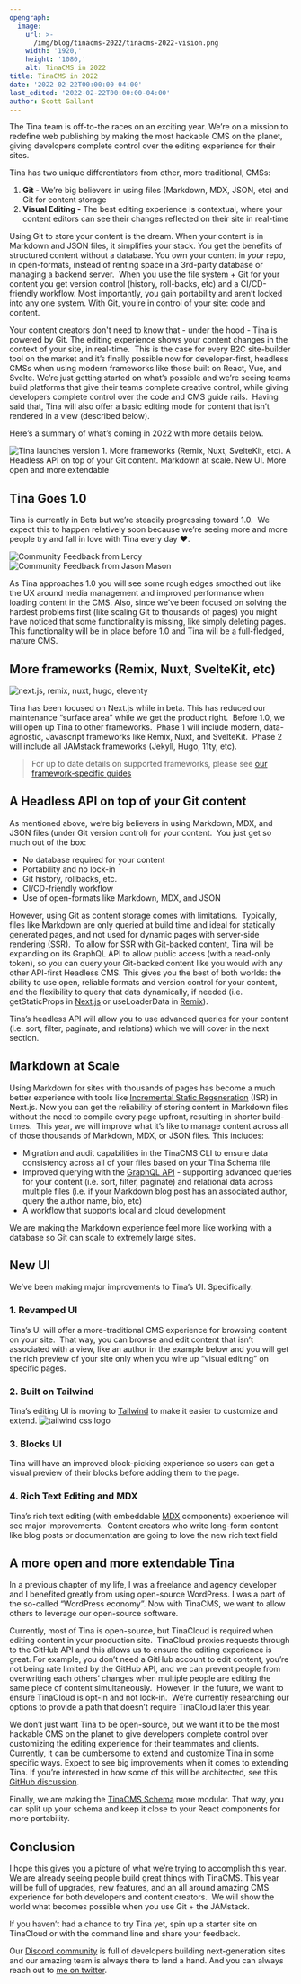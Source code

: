 ```yaml
---
opengraph:
  image:
    url: >-
      /img/blog/tinacms-2022/tinacms-2022-vision.png
    width: '1920,'
    height: '1080,'
    alt: TinaCMS in 2022
title: TinaCMS in 2022
date: '2022-02-22T00:00:00-04:00'
last_edited: '2022-02-22T00:00:00-04:00'
author: Scott Gallant
---
```


The Tina team is off-to-the races on an exciting year. We’re on a mission to redefine web publishing by making the most hackable CMS on the planet, giving developers complete control over the editing experience for their sites.

Tina has two unique differentiators from other, more traditional, CMSs:

1. **Git -** We’re big believers in using files (Markdown, MDX, JSON, etc) and Git for content storage
2. **Visual Editing -** The best editing experience is contextual, where your content editors can see their changes reflected on their site in real-time

Using Git to store your content is the dream. When your content is in Markdown and JSON files, it simplifies your stack. You get the benefits of structured content without a database. You own your content in _your_ repo, in open-formats, instead of renting space in a 3rd-party database or managing a backend server.  When you use the file system + Git for your content you get version control (history, roll-backs, etc) and a CI/CD-friendly workflow. Most importantly, you gain portability and aren’t locked into any one system. With Git, you’re in control of your site: code and content.

Your content creators don't need to know that - under the hood - Tina is powered by Git. The editing experience shows your content changes in the context of your site, in real-time.  This is the case for every B2C site-builder tool on the market and it’s finally possible now for developer-first, headless CMSs when using modern frameworks like those built on React, Vue, and Svelte. We’re just getting started on what’s possible and we’re seeing teams build platforms that give their teams complete creative control, while giving developers complete control over the code and CMS guide rails.  Having said that, Tina will also offer a basic editing mode for content that isn’t rendered in a view (described below).

Here’s a summary of what’s coming in 2022 with more details below.

![Tina launches version 1. More frameworks (Remix, Nuxt, SvelteKit, etc). A Headless API on top of your Git content. Markdown at scale. New UI. More open and more extendable](/img/blog/tinacms-2022/tinacms-2022-vision.png)

## Tina Goes 1.0

Tina is currently in Beta but we’re steadily progressing toward 1.0.  We expect this to happen relatively soon because we’re seeing more and more people try and fall in love with Tina every day ❤️.

![Community Feedback from Leroy](/img/blog/tinacms-2022/tinacms-community-feedback-leroy.png)
![Community Feedback from Jason Mason](/img/blog/tinacms-2022/tinacms-community-feedback-jason.png)

As Tina approaches 1.0 you will see some rough edges smoothed out like the UX around media management and improved performance when loading content in the CMS. Also, since we’ve been focused on solving the hardest problems first (like scaling Git to thousands of pages) you might have noticed that some functionality is missing, like simply deleting pages.  This functionality will be in place before 1.0 and Tina will be a full-fledged, mature CMS.

## More frameworks (Remix, Nuxt, SvelteKit, etc)

![next.js, remix, nuxt, hugo, eleventy](/img/blog/tinacms-2022/SSG-logos.png)

Tina has been focused on Next.js while in beta. This has reduced our maintenance “surface area” while we get the product right.  Before 1.0, we will open up Tina to other frameworks.  Phase 1 will include modern, data-agnostic, Javascript frameworks like Remix, Nuxt, and SvelteKit.  Phase 2 will include all JAMstack frameworks (Jekyll, Hugo, 11ty, etc).

> For up to date details on supported frameworks, please see [our framework-specific guides]()

## A Headless API on top of your Git content

As mentioned above, we’re big believers in using Markdown, MDX, and JSON files (under Git version control) for your content.  You just get so much out of the box:

- No database required for your content
- Portability and no lock-in
- Git history, rollbacks, etc.
- CI/CD-friendly workflow
- Use of open-formats like Markdown, MDX, and JSON

However, using Git as content storage comes with limitations.  Typically, files like Markdown are only queried at build time and ideal for statically generated pages, and not used for dynamic pages with server-side rendering (SSR).  To allow for SSR with Git-backed content, Tina will be expanding on its GraphQL API to allow public access (with a read-only token), so you can query your Git-backed content like you would with any other API-first Headless CMS. This gives you the best of both worlds: the ability to use open, reliable formats and version control for your content, and the flexibility to query that data dynamically, if needed (i.e. getStaticProps in [Next.js](https://nextjs.org/) or useLoaderData in [Remix](https://remix.run/)).

Tina’s headless API will allow you to use advanced queries for your content (i.e. sort, filter, paginate, and relations) which we will cover in the next section.

## Markdown at Scale

Using Markdown for sites with thousands of pages has become a much better experience with tools like [Incremental Static Regeneration](https://nextjs.org/docs/basic-features/data-fetching/incremental-static-regeneration) (ISR) in Next.js. Now you can get the reliability of storing content in Markdown files without the need to compile every page upfront, resulting in shorter build-times.  This year, we will improve what it’s like to manage content across all of those thousands of Markdown, MDX, or JSON files. This includes:

- Migration and audit capabilities in the TinaCMS CLI to ensure data consistency across all of your files based on your Tina Schema file
- Improved querying with the [GraphQL API](https://tina.io/docs/graphql/overview/) - supporting advanced queries for your content (i.e. sort, filter, paginate) and relational data across multiple files (i.e. if your Markdown blog post has an associated author, query the author name, bio, etc)
- A workflow that supports local and cloud development

We are making the Markdown experience feel more like working with a database so Git can scale to extremely large sites.

## New UI

We’ve been making major improvements to Tina’s UI. Specifically:

### 1. Revamped UI

Tina’s UI will offer a more-traditional CMS experience for browsing content on your site.  That way, you can browse and edit content that isn’t associated with a view, like an author in the example below and you will get the rich preview of your site only when you wire up “visual editing” on specific pages.

<Youtube embedSrc="https://youtube.com/embed/GMe8F7vyUa0" />

### 2. Built on Tailwind

Tina’s editing UI is moving to [Tailwind](https://tailwindcss.com/) to make it easier to customize and extend. ![tailwind css logo](/img/blog/tinacms-2022/tailwindcss.jpg)

### 3. Blocks UI

Tina will have an improved block-picking experience so users can get a visual preview of their blocks before adding them to the page.

<Youtube embedSrc="https://youtube.com/embed/iiJo8mBE9Oo" />

### 4. Rich Text Editing and MDX

Tina’s rich text editing (with embeddable [MDX](https://mdxjs.com/) components) experience will see major improvements.  Content creators who write long-form content like blog posts or documentation are going to love the new rich text field

<Youtube embedSrc="https://youtube.com/embed/rZG_HxT-2Bc" />

## A more open and more extendable Tina

In a previous chapter of my life, I was a freelance and agency developer and I benefited greatly from using open-source WordPress. I was a part of the so-called “WordPress economy”. Now with TinaCMS, we want to allow others to leverage our open-source software.

Currently, most of Tina is open-source, but TinaCloud is required when editing content in your production site.  TinaCloud proxies requests through to the GitHub API and this allows us to ensure the editing experience is great. For example, you don’t need a GitHub account to edit content, you’re not being rate limited by the GitHub API, and we can prevent people from overwriting each others’ changes when multiple people are editing the same piece of content simultaneously.  However, in the future, we want to ensure TinaCloud is opt-in and not lock-in.  We’re currently researching our options to provide a path that doesn’t require TinaCloud later this year.

We don’t just want Tina to be open-source, but we want it to be the most hackable CMS on the planet to give developers complete control over customizing the editing experience for their teammates and clients.  Currently, it can be cumbersome to extend and customize Tina in some specific ways. Expect to see big improvements when it comes to extending Tina. If you’re interested in how some of this will be architected, see this [GitHub discussion](https://github.com/tinacms/tinacms/discussions/2402).

Finally, we are making the [TinaCMS Schema](https://tina.io/docs/schema/) more modular. That way, you can split up your schema and keep it close to your React components for more portability.

## Conclusion

I hope this gives you a picture of what we’re trying to accomplish this year.  We are already seeing people build great things with TinaCMS. This year will be full of upgrades, new features, and an all around amazing CMS experience for both developers and content creators.  We will show the world what becomes possible when you use Git + the JAMstack.

If you haven’t had a chance to try Tina yet, spin up a starter site on TinaCloud or with the command line and share your feedback.

<CreateAppCta ctaText="Try a starter" cliText="npx create-tina-app@latest" />

Our [Discord community](https://discord.com/invite/zumN63Ybpf) is full of developers building next-generation sites and our amazing team is always there to lend a hand. And you can always reach out to [me on twitter](https://twitter.com/scottgallant).
